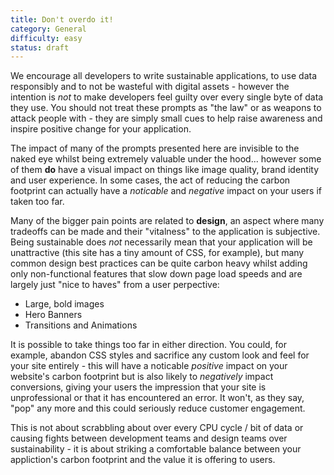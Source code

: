 ```yaml
---
title: Don't overdo it!
category: General
difficulty: easy
status: draft
---
```


We encourage all developers to write sustainable applications, to use data responsibly and to not be wasteful with digital assets - however the intention is _not_ to make developers feel guilty over every single byte of data they use. You should not treat these prompts as "the law" or as weapons to attack people with - they are simply small cues to help raise awareness and inspire positive change for your application.

The impact of many of the prompts presented here are invisible to the naked eye whilst being extremely valuable under the hood... however some of them **do** have a visual impact on things like image quality, brand identity and user experience. In some cases, the act of reducing the carbon footprint can actually have a _noticable_ and _negative_ impact on your users if taken too far.

Many of the bigger pain points are related to **design**, an aspect where many tradeoffs can be made and their "vitalness" to the application is subjective. Being sustainable does _not_ necessarily mean that your application will be unattractive (this site has a tiny amount of CSS, for example), but many common design best practices can be quite carbon heavy whilst adding only non-functional features that slow down page load speeds and are largely just "nice to haves" from a user perpective:

- Large, bold images
- Hero Banners
- Transitions and Animations

It is possible to take things too far in either direction. You could, for example, abandon CSS styles and sacrifice any custom look and feel for your site entirely - this will have a noticable _positive_ impact on your website's carbon footprint but is also likely to _negatively_ impact conversions, giving your users the impression that your site is unprofessional or that it has encountered an error. It won't, as they say, "pop" any more and this could seriously reduce customer engagement.

This is not about scrabbling about over every CPU cycle / bit of data or causing fights between development teams and design teams over sustainability - it is about striking a comfortable balance between your appliction's carbon footprint and the value it is offering to users.

